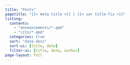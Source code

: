 ```yaml
---
title: "Posts"
pagetitle: "{{< meta title >}} | {{< var title-fix >}}"
listing:
  contents:
    - "announcements/*.qmd"
    - "citn/*.qmd"
  categories: true
  sort: "date desc"
  sort-ui: [title, date]
  filter-ui: [title, date, author]
page-layout: full
---
```


